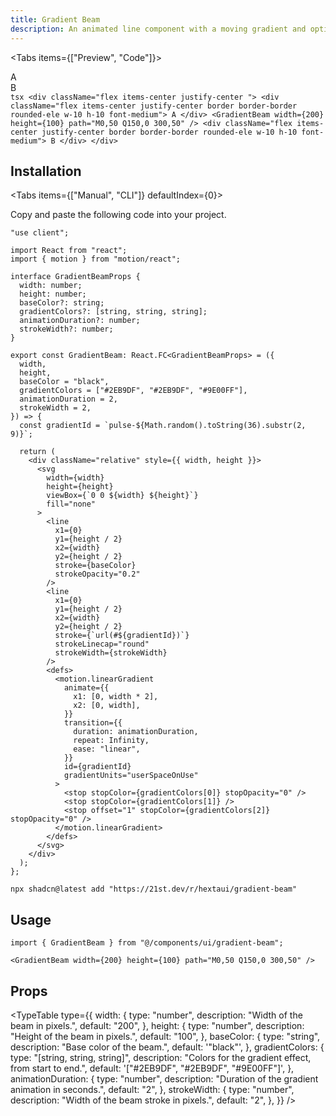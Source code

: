 ```yaml
---
title: Gradient Beam
description: An animated line component with a moving gradient and optional logos at the endpoints.
---
```





<Tabs items={["Preview", "Code"]}>
  <Tab value="Preview">
    <PreviewContainer>
      <div className="flex items-center justify-center ">
        <div className="flex items-center justify-center border border-border rounded-ele w-10 h-10 font-medium">
          A
        </div>
        <GradientBeam width={200} height={100} path="M0,50 Q150,0 300,50" />
        <div className="flex items-center justify-center border border-border rounded-ele w-10 h-10 font-medium">
          B
        </div>
      </div>
    </PreviewContainer>
  </Tab>
  <Tab value="Code">
    ```tsx
    <div className="flex items-center justify-center ">
      <div className="flex items-center justify-center border border-border rounded-ele w-10 h-10 font-medium">
        A
      </div>
      <GradientBeam width={200} height={100} path="M0,50 Q150,0 300,50" />
      <div className="flex items-center justify-center border border-border rounded-ele w-10 h-10 font-medium">
        B
      </div>
    </div>
    ```
  </Tab>
</Tabs>

## Installation

<Tabs items={["Manual", "CLI"]} defaultIndex={0}>
<Tab value="Manual">

Copy and paste the following code into your project.

```tsx title="components/ui/gradient-beam.tsx"
"use client";

import React from "react";
import { motion } from "motion/react";

interface GradientBeamProps {
  width: number;
  height: number;
  baseColor?: string;
  gradientColors?: [string, string, string];
  animationDuration?: number;
  strokeWidth?: number;
}

export const GradientBeam: React.FC<GradientBeamProps> = ({
  width,
  height,
  baseColor = "black",
  gradientColors = ["#2EB9DF", "#2EB9DF", "#9E00FF"],
  animationDuration = 2,
  strokeWidth = 2,
}) => {
  const gradientId = `pulse-${Math.random().toString(36).substr(2, 9)}`;

  return (
    <div className="relative" style={{ width, height }}>
      <svg
        width={width}
        height={height}
        viewBox={`0 0 ${width} ${height}`}
        fill="none"
      >
        <line
          x1={0}
          y1={height / 2}
          x2={width}
          y2={height / 2}
          stroke={baseColor}
          strokeOpacity="0.2"
        />
        <line
          x1={0}
          y1={height / 2}
          x2={width}
          y2={height / 2}
          stroke={`url(#${gradientId})`}
          strokeLinecap="round"
          strokeWidth={strokeWidth}
        />
        <defs>
          <motion.linearGradient
            animate={{
              x1: [0, width * 2],
              x2: [0, width],
            }}
            transition={{
              duration: animationDuration,
              repeat: Infinity,
              ease: "linear",
            }}
            id={gradientId}
            gradientUnits="userSpaceOnUse"
          >
            <stop stopColor={gradientColors[0]} stopOpacity="0" />
            <stop stopColor={gradientColors[1]} />
            <stop offset="1" stopColor={gradientColors[2]} stopOpacity="0" />
          </motion.linearGradient>
        </defs>
      </svg>
    </div>
  );
};
```

</Tab>
<Tab value="CLI">

```package-install
npx shadcn@latest add "https://21st.dev/r/hextaui/gradient-beam"
```

</Tab>
</Tabs>

## Usage

```tsx
import { GradientBeam } from "@/components/ui/gradient-beam";
```

```tsx
<GradientBeam width={200} height={100} path="M0,50 Q150,0 300,50" />
```

## Props

<TypeTable
  type={{
    width: {
      type: "number",
      description: "Width of the beam in pixels.",
      default: "200",
    },
    height: {
      type: "number",
      description: "Height of the beam in pixels.",
      default: "100",
    },
    baseColor: {
      type: "string",
      description: "Base color of the beam.",
      default: '"black"',
    },
    gradientColors: {
      type: "[string, string, string]",
      description: "Colors for the gradient effect, from start to end.",
      default: '["#2EB9DF", "#2EB9DF", "#9E00FF"]',
    },
    animationDuration: {
      type: "number",
      description: "Duration of the gradient animation in seconds.",
      default: "2",
    },
    strokeWidth: {
      type: "number",
      description: "Width of the beam stroke in pixels.",
      default: "2",
    },
  }}
/>
